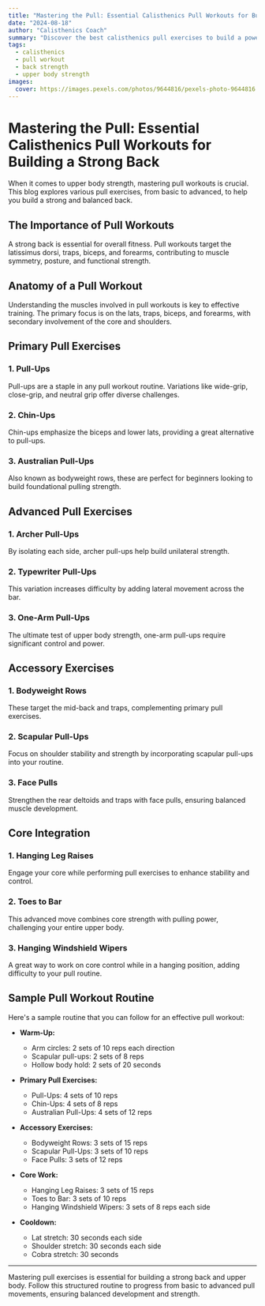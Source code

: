 ```yaml
---
title: "Mastering the Pull: Essential Calisthenics Pull Workouts for Building a Strong Back"
date: "2024-08-18"
author: "Calisthenics Coach"
summary: "Discover the best calisthenics pull exercises to build a powerful back. This blog covers everything from basic pull-ups to advanced progressions, helping you achieve a strong and balanced upper body."
tags:
  - calisthenics
  - pull workout
  - back strength
  - upper body strength
images:
  cover: https://images.pexels.com/photos/9644816/pexels-photo-9644816.jpeg?auto=compress&cs=tinysrgb&w=800
---
```


# Mastering the Pull: Essential Calisthenics Pull Workouts for Building a Strong Back

When it comes to upper body strength, mastering pull workouts is crucial. This blog explores various pull exercises, from basic to advanced, to help you build a strong and balanced back.

## The Importance of Pull Workouts

A strong back is essential for overall fitness. Pull workouts target the latissimus dorsi, traps, biceps, and forearms, contributing to muscle symmetry, posture, and functional strength.

## Anatomy of a Pull Workout

Understanding the muscles involved in pull workouts is key to effective training. The primary focus is on the lats, traps, biceps, and forearms, with secondary involvement of the core and shoulders.

## Primary Pull Exercises

### 1. **Pull-Ups**

Pull-ups are a staple in any pull workout routine. Variations like wide-grip, close-grip, and neutral grip offer diverse challenges.

### 2. **Chin-Ups**

Chin-ups emphasize the biceps and lower lats, providing a great alternative to pull-ups.

### 3. **Australian Pull-Ups**

Also known as bodyweight rows, these are perfect for beginners looking to build foundational pulling strength.

## Advanced Pull Exercises

### 1. **Archer Pull-Ups**

By isolating each side, archer pull-ups help build unilateral strength.

### 2. **Typewriter Pull-Ups**

This variation increases difficulty by adding lateral movement across the bar.

### 3. **One-Arm Pull-Ups**

The ultimate test of upper body strength, one-arm pull-ups require significant control and power.

## Accessory Exercises

### 1. **Bodyweight Rows**

These target the mid-back and traps, complementing primary pull exercises.

### 2. **Scapular Pull-Ups**

Focus on shoulder stability and strength by incorporating scapular pull-ups into your routine.

### 3. **Face Pulls**

Strengthen the rear deltoids and traps with face pulls, ensuring balanced muscle development.

## Core Integration

### 1. **Hanging Leg Raises**

Engage your core while performing pull exercises to enhance stability and control.

### 2. **Toes to Bar**

This advanced move combines core strength with pulling power, challenging your entire upper body.

### 3. **Hanging Windshield Wipers**

A great way to work on core control while in a hanging position, adding difficulty to your pull routine.

## Sample Pull Workout Routine

Here's a sample routine that you can follow for an effective pull workout:

- **Warm-Up:**
  - Arm circles: 2 sets of 10 reps each direction
  - Scapular pull-ups: 2 sets of 8 reps
  - Hollow body hold: 2 sets of 20 seconds

- **Primary Pull Exercises:**
  - Pull-Ups: 4 sets of 10 reps
  - Chin-Ups: 4 sets of 8 reps
  - Australian Pull-Ups: 4 sets of 12 reps

- **Accessory Exercises:**
  - Bodyweight Rows: 3 sets of 15 reps
  - Scapular Pull-Ups: 3 sets of 10 reps
  - Face Pulls: 3 sets of 12 reps

- **Core Work:**
  - Hanging Leg Raises: 3 sets of 15 reps
  - Toes to Bar: 3 sets of 10 reps
  - Hanging Windshield Wipers: 3 sets of 8 reps each side

- **Cooldown:**
  - Lat stretch: 30 seconds each side
  - Shoulder stretch: 30 seconds each side
  - Cobra stretch: 30 seconds

---

Mastering pull exercises is essential for building a strong back and upper body. Follow this structured routine to progress from basic to advanced pull movements, ensuring balanced development and strength.
